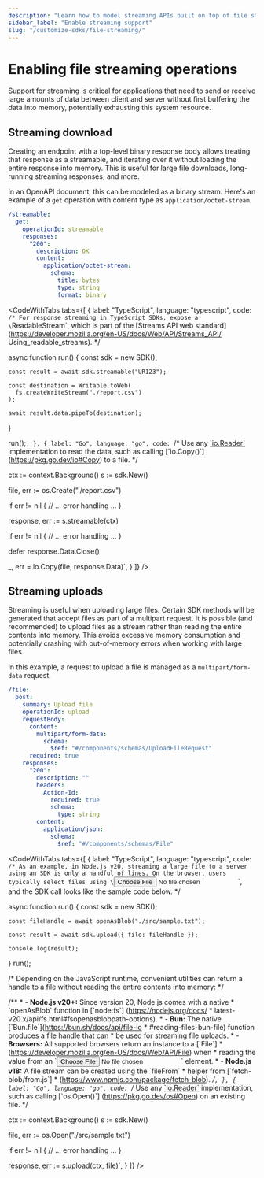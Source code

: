 ```yaml
---
description: "Learn how to model streaming APIs built on top of file streaming."
sidebar_label: "Enable streaming support"
slug: "/customize-sdks/file-streaming/"
---
```



# Enabling file streaming operations

Support for streaming is critical for applications that need to send or receive large amounts of data between client and server without first buffering the data into memory, potentially exhausting this system resource.

## Streaming download

Creating an endpoint with a top-level binary response body allows treating that response as a streamable, and iterating over it without loading the entire response into memory.
This is useful for large file downloads, long-running streaming responses, and more.

In an OpenAPI document, this can be modeled as a binary stream. Here's an example of a `get` operation with content type as `application/octet-stream`.

```yaml
/streamable:
  get:
    operationId: streamable
    responses:
      "200":
        description: OK
        content:
          application/octet-stream:
            schema:
              title: bytes
              type: string
              format: binary
```

<CodeWithTabs
  tabs={[
    {
      label: "TypeScript",
      language: "typescript",
        code: `/* For response streaming in TypeScript SDKs, expose a 
     \`ReadableStream\`, which is part of the [Streams API web standard]
     (https://developer.mozilla.org/en-US/docs/Web/API/Streams_API/
     Using_readable_streams). */


  async function run() {
    const sdk = new SDK();

    const result = await sdk.streamable("UR123");

    const destination = Writable.toWeb(
      fs.createWriteStream("./report.csv")
    );

    await result.data.pipeTo(destination);
  }

  run();`,
    },
    {
      label: "Go",
      language: "go",
      code: `/* Use any [\`io.Reader\`](https://pkg.go.dev/io#Reader) 
     implementation to read the data, such as calling [\`io.Copy()\`]
     (https://pkg.go.dev/io#Copy) to a file. */


  ctx := context.Background()
  s := sdk.New()

  file, err := os.Create("./report.csv")

  if err != nil {
    // ... error handling ...
  }

  response, err := s.streamable(ctx)

  if err != nil {
    // ... error handling ...
  }

  defer response.Data.Close()

  _, err = io.Copy(file, response.Data)`,
}
]}
/>

## Streaming uploads

Streaming is useful when uploading large files.
Certain SDK methods will be generated that accept files as part of a multipart request. It is possible (and recommended) to upload files as a stream rather than reading the entire contents into memory.
This avoids excessive memory consumption and potentially crashing with out-of-memory errors when working with large files.

In this example, a request to upload a file is managed as a `multipart/form-data` request.

```yaml
/file:
  post:
    summary: Upload file
    operationId: upload
    requestBody:
      content:
        multipart/form-data:
          schema:
            $ref: "#/components/schemas/UploadFileRequest"
      required: true
    responses:
      "200":
        description: ""
        headers:
          Action-Id:
            required: true
            schema:
              type: string
        content:
          application/json:
            schema:
              $ref: "#/components/schemas/File"
```

<CodeWithTabs
  tabs={[
    {
      label: "TypeScript",
      language: "typescript",
      code: `/* As an example, in Node.js v20, streaming a large file to a
    server using an SDK is only a handful of lines. On the browser,
    users typically select files using \`<input type="file">\`, and the
    SDK call looks like the sample code below. */



  async function run() {
    const sdk = new SDK();

    const fileHandle = await openAsBlob("./src/sample.txt");

    const result = await sdk.upload({ file: fileHandle });

    console.log(result);
  }
  run();

/* Depending on the JavaScript runtime, convenient utilities can return 
a handle to a file without reading the entire contents into memory: */

/**
    * - **Node.js v20+:** Since version 20, Node.js comes with a native 
    *     \`openAsBlob\` function in [\`node:fs\`] (https://nodejs.org/docs/
    *     latest-v20.x/api/fs.html#fsopenasblobpath-options).
    * - **Bun:** The native [\`Bun.file\`](https://bun.sh/docs/api/file-io
    *     #reading-files-bun-file) function produces a file handle that can
    *     be used for streaming file uploads.
    * - **Browsers:** All supported browsers return an instance to a [\`File\`]
    *     (https://developer.mozilla.org/en-US/docs/Web/API/File) when
    *     reading the value from an \`<input type="file">\` element.
    * - **Node.js v18:** A file stream can be created using the \`fileFrom\` 
    *     helper from [\`fetch-blob/from.js\`]
    *     (https://www.npmjs.com/package/fetch-blob). 
    */`,
    },
    {
      label: "Go",
      language: "go",
      code: `/* Use any [\`io.Reader\`](https://pkg.go.dev/io#Reader)
   implementation, such as calling [\`os.Open()\`]
   (https://pkg.go.dev/os#Open) on an existing file. */

  ctx := context.Background()
  s := sdk.New()

  file, err := os.Open("./src/sample.txt")

  if err != nil {
    // ... error handling ...
  }

  response, err := s.upload(ctx, file)`,
}
]}
/>
